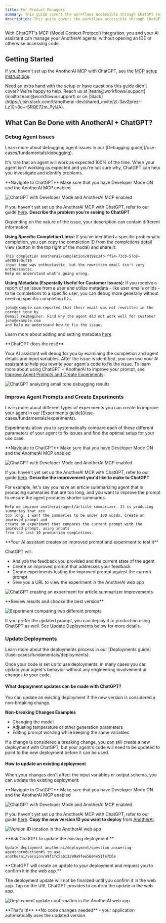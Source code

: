 ```yaml
---
title: For Product Managers
summary: This guide covers the workflows accessible through ChatGPT (or other MCP-compatible chatbots) for non-technical users as well as the limitations that require access to code.
description: This guide covers the workflows accessible through ChatGPT (or other MCP-compatible chatbots) for non-technical users as well as the limitations that require access to code.
---
```



With ChatGPT's MCP (Model Context Protocol) integration, you and your AI assistant can manage your AnotherAI agents, without opening an IDE or otherwise accessing code. 

## Getting Started

If you haven't set up the AnotherAI MCP with ChatGPT, see the [MCP setup instructions](/getting-started#mcp). 

<Callout type="info">
Need an extra hand with the setup or have questions this guide didn't cover? We're happy to help. Reach us at [team@workflowai.support](mailto:team@workflowai.support) or on [Slack](https://join.slack.com/t/anotherai-dev/shared_invite/zt-3av2prezr-Lz10~8o~rSRQE72m_PyIJA).
</Callout>

## What Can Be Done with AnotherAI + ChatGPT?

### Debug Agent Issues

<Callout type="info">
Learn more about debugging agent issues in our [Debugging guide](/use-cases/fundamentals/debugging).
</Callout>

It's rare that an agent will work as expected 100% of the time. When your agent isn't working as expected and you're not sure why, ChatGPT can help you investigate and identify problems.

<Steps>
<Step>
**Navigate to ChatGPT**

<Callout type="warning">
Make sure that you have Developer Mode ON and the AnotherAI MCP enabled
</Callout>

![ChatGPT with Developer Mode and AnotherAI MCP enabled](/images/mcp/chatgpt-setup.png)

If you haven't yet set up the AnotherAI MCP with ChatGPT, refer to our guide [here](/getting-started#mcp).
</Step>
<Step>
**Describe the problem you're seeing to ChatGPT**

Depending on the nature of the issue, your description can contain different information. 

**Using Specific Completion Links:**
If you've identified a specific problematic completion, you can copy the completion ID from the completions detail view (button in the top right of the modal) and share it:

```
This completion anotherai/completion/0198c34b-ff24-73cb-57d8-a67851e0cf10 
input tone was enthusiastic, but the rewritten email isn't very enthusiastic. 
Help me understand what's going wrong.
```

**Using Metadata (Especially Useful for Customer Issues):**
If you receive a report of an issue from a user and utilize metadata - like user emails or ids - to tie completions to a specific user, you can debug more generally without needing specific completion IDs.
```
john@example.com reported that their email was not rewritten in the correct tone by 
@email_reimaginer. Find why the agent did not work well for customer john@example.com 
and help me understand how to fix the issue.
```
Learn more about adding and setting metadata [here](/use-cases/fundamentals/building#adding-metadata).

</Step>

<Step>
**ChatGPT does the rest!**

Your AI assistant will debug for you by examining the completion and agent details and input variables. After the issue is identified, you can use your AI assistant to help you rewrite your agent's code to fix the issue. To learn more about using ChatGPT + AnotherAI to improve your prompt, see [Improve Agent Prompts and Create Experiments](#improve-agent-prompts-and-create-experiments).

![ChatGPT analyzing email tone debugging results](/images/email-tone-debugging-analysis.png)
</Step>
</Steps>

### Improve Agent Prompts and Create Experiments

<Callout type="info">
Learn more about different types of experiments you can create to improve your agent in our [Experiments guide](/use-cases/fundamentals/experiments).
</Callout>

Experiments allow you to systematically compare each of these different parameters of your agent to fix issues and find the optimal setup for your use case.

<Steps>
<Step>
**Navigate to ChatGPT**

<Callout type="warning">
Make sure that you have Developer Mode ON and the AnotherAI MCP enabled
</Callout>

![ChatGPT with Developer Mode and AnotherAI MCP enabled](/images/mcp/chatgpt-setup.png)

If you haven't yet set up the AnotherAI MCP with ChatGPT, refer to our guide [here](/getting-started#mcp).
</Step>
<Step>
**Describe the improvement you'd like to make to ChatGPT**

For example, let's say you have an article summarizing agent that is producing summaries that are too long, and you want to improve the prompt to ensure the agent produces shorter summaries.

```
Help me improve anotherai/agent/article-summarizer. It is producing summaries that are 
too long. I want the summaries to be under 100 words. Create an improved prompt and 
create an experiment that compares the current prompt with the improved prompt, using inputs 
from the last 10 production completions.
```
</Step>

<Step>
**Your AI assistant creates an improved prompt and experiment to test it**

ChatGPT will:
- Analyze the feedback you provided and the current state of the agent
- Create an improved prompt that addresses your feedback
- Create experiments testing the improved prompt against the current prompt
- Give you a URL to view the experiment in the AnotherAI web app

![ChatGPT creating an experiment for article summarizer improvements](/images/article-summarizer-experiment-creation.png)
</Step>

<Step>
**Review results and choose the best version**

![Experiment comparing two different prompts](/images/experiment-prompts-comparison.png)

If you prefer the updated prompt, you can deploy it to production using ChatGPT as well. See [Update Deployments](#update-deployments) below for more details.

</Step>
</Steps>

### Update Deployments

<Callout type="info">
Learn more about the deployments process in our [Deployments guide](/use-cases/fundamentals/deployments).
</Callout>

Once your code is set up to use deployments, in many cases you can update your agent's behavior without any engineering involvement or changes to your code.

#### What deployment updates can be made with ChatGPT?

You can update an existing deployment if the new version is considered a non-breaking change.

**Non-breaking Changes Examples**
- Changing the model
- Adjusting temperature or other generation parameters
- Editing prompt wording while keeping the same variables

If a change is considered a breaking change, you can still create a new deployment with ChatGPT, but your agent's code will need to be updated to point to the new deployment before it can be used.

#### How to update an existing deployment

When your changes don't affect the input variables or output schema, you can update the existing deployment:

<Steps>
<Step>
**Navigate to ChatGPT**

<Callout type="warning">
Make sure that you have Developer Mode ON and the AnotherAI MCP enabled
</Callout>

![ChatGPT with Developer Mode and AnotherAI MCP enabled](/images/mcp/chatgpt-setup.png)

If you haven't yet set up the AnotherAI MCP with ChatGPT, refer to our guide [here](/getting-started#mcp).
</Step>
<Step>
**Copy the new version ID you want to deploy** from [AnotherAI](https://anotherai.dev).

![Version ID location in the AnotherAI web app](/images/version-id-location.png)

</Step>

<Step>
**Ask ChatGPT to update the existing deployment:**

  ``` 
  Update deployment anotherai/deployment/question-answering-agent:production#1 to use
  anotherai/version/a9f1fc5ab11299a9fee5604e51fe7b6e 
  ```
</Step>

<Step>
**ChatGPT will create an update to your deployment and request you to confirm it in the web app.**

The deployment update will not be finalized until you confirm it in the web app. Tap on the URL ChatGPT provides to confirm the update in the web app.

![Deployment update confirmation in the AnotherAI web app](/images/deployment-update-confirmation.png)
</Step>

<Step>
**That's it!** **No code changes needed** - your application automatically uses the updated version.
</Step>
</Steps>




